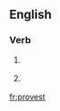 ==English==

===Verb===
{{en-verb form}}

# {{archaic|lang=en}} {{form of|Second-person singular simple present form|prove}}
# {{archaic|lang=en}} {{form of|Second-person singular simple past form|proove}}

[[fr:provest]]